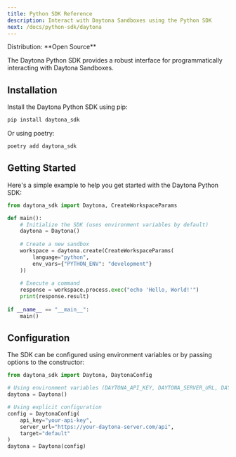 ```yaml
---
title: Python SDK Reference
description: Interact with Daytona Sandboxes using the Python SDK
next: /docs/python-sdk/daytona
---
```



<Label>
  Distribution: **Open Source**
</Label>

The Daytona Python SDK provides a robust interface for programmatically interacting with Daytona Sandboxes.

## Installation

Install the Daytona Python SDK using pip:

```bash
pip install daytona_sdk
```

Or using poetry:

```bash
poetry add daytona_sdk
```

## Getting Started

Here's a simple example to help you get started with the Daytona Python SDK:

```python
from daytona_sdk import Daytona, CreateWorkspaceParams

def main():
    # Initialize the SDK (uses environment variables by default)
    daytona = Daytona()
    
    # Create a new sandbox
    workspace = daytona.create(CreateWorkspaceParams(
        language="python",
        env_vars={"PYTHON_ENV": "development"}
    ))
    
    # Execute a command
    response = workspace.process.exec("echo 'Hello, World!'")
    print(response.result)
    
if __name__ == "__main__":
    main()
```

## Configuration

The SDK can be configured using environment variables or by passing options to the constructor:

```python
from daytona_sdk import Daytona, DaytonaConfig

# Using environment variables (DAYTONA_API_KEY, DAYTONA_SERVER_URL, DAYTONA_TARGET)
daytona = Daytona()

# Using explicit configuration
config = DaytonaConfig(
    api_key="your-api-key",
    server_url="https://your-daytona-server.com/api",
    target="default"
)
daytona = Daytona(config)
```

<DocumentList title="Python SDK">
  <DocumentListItem
    title="Management"
    subtitle="Learn about the management features of the Daytona SDK."
    href="/docs/python-sdk/daytona"
  />
  <DocumentListItem
    title="File System"
    subtitle="Learn about the file system features of the Daytona SDK."
    href="/docs/python-sdk/file-system"
  />
  <DocumentListItem
    title="Git Operations"
    subtitle="Learn about the git features of the Daytona SDK."
    href="/docs/python-sdk/git"
  />
  <DocumentListItem
    title="Language Server Protocol"
    subtitle="Learn about the language server protocol features of the Daytona SDK."
    href="/docs/python-sdk/lsp-server"
  />
  <DocumentListItem
    title="Process & Code Execution"
    subtitle="Learn about the process and code execution features of the Daytona SDK."
    href="/docs/python-sdk/process"
  />
  <DocumentListItem
    title="Sandbox"
    subtitle="Learn about the sandbox features of the Daytona SDK."
    href="/docs/python-sdk/sandbox"
  />
</DocumentList>
